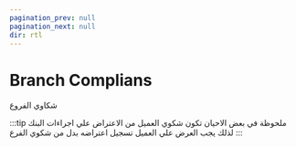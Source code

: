 ```yaml
---
pagination_prev: null
pagination_next: null
dir: rtl
---
```



# Branch Complians
شكاوي الفروع

<AssignClosedTable isClosed = {false} category='Complain' product='المنتج محل الشكوي' type='Branches' details='Serves Low Level' comment='تفاصيل الشكوي' smartScript='NO' closeORassign = 'Assign'/>

:::tip ملحوظة
في بعض الاحيان تكون شكوي العميل من الاعتراض علي اجراءات البنك لذلك يجب العرض علي العميل تسجيل اعتراضه بدل من شكوي الفرع
:::